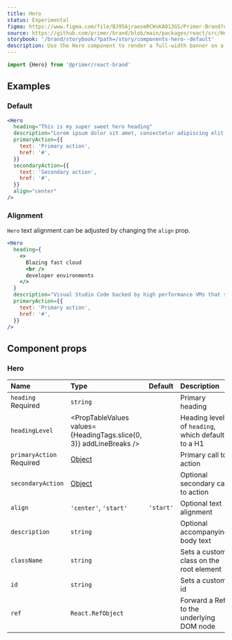 ```yaml
---
title: Hero
status: Experimental
figma: https://www.figma.com/file/BJ95AjraesmRCWsKA013GS/Primer-Brand?node-id=431%3A8481
source: https://github.com/primer/brand/blob/main/packages/react/src/Hero/Hero.tsx
storybook: '/brand/storybook/?path=/story/components-hero--default'
description: Use the Hero component to render a full-width banner on a webpage
---
```



```js
import {Hero} from '@primer/react-brand'
```

## Examples

### Default

```jsx live
<Hero
  heading="This is my super sweet hero heading"
  description="Lorem ipsum dolor sit amet, consectetur adipiscing elit. In sapien sit ullamcorper id. Aliquam luctus sed turpis felis nam pulvinar risus elementum."
  primaryAction={{
    text: 'Primary action',
    href: '#',
  }}
  secondaryAction={{
    text: 'Secondary action',
    href: '#',
  }}
  align="center"
/>
```

### Alignment

`Hero` text alignment can be adjusted by changing the `align` prop.

```jsx live
<Hero
  heading={
    <>
      Blazing fast cloud
      <br />
      developer environments
    </>
  }
  description="Visual Studio Code backed by high performance VMs that start in seconds."
  primaryAction={{
    text: 'Primary action',
    href: '#',
  }}
/>
```

## Component props

### Hero

| Name                                    | Type                                                                                                         |  Default  | Description                                        |
| :-------------------------------------- | :----------------------------------------------------------------------------------------------------------- | :-------: | :------------------------------------------------- |
| `heading` <Label>Required</Label>       | `string`                                                                                                     |           | Primary heading                                    |
| `headingLevel`                          | <PropTableValues values={HeadingTags.slice(0, 3)} addLineBreaks />                                           |           | Heading level of `heading`, which defaults to a H1 |
| `primaryAction` <Label>Required</Label> | [Object](https://github.com/primer/brand/blob/ca2d3002ba6f7ca9c719f80077c4d95246f33410/src/Hero/Hero.tsx#L8) |           | Primary call to action                             |
| `secondaryAction`                       | [Object](https://github.com/primer/brand/blob/ca2d3002ba6f7ca9c719f80077c4d95246f33410/src/Hero/Hero.tsx#L8) |           | Optional secondary call to action                  |
| `align`                                 | `'center'`, `'start'`                                                                                        | `'start'` | Optional text alignment                            |
| `description`                           | `string`                                                                                                     |           | Optional accompanying body text                    |
| `className`                             | `string`                                                                                                     |           | Sets a custom class on the root element            |
| `id`                                    | `string`                                                                                                     |           | Sets a custom id                                   |
| `ref`                                   | `React.RefObject`                                                                                            |           | Forward a Ref to the underlying DOM node           |
